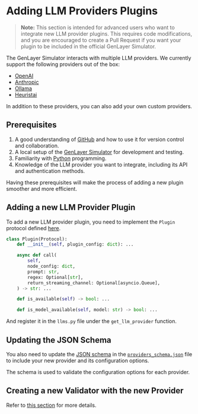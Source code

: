 # Adding LLM Providers Plugins

> **Note:** This section is intended for advanced users who want to integrate new LLM provider plugins. This requires code modifications, and you are encouraged to create a Pull Request if you want your plugin to be included in the official GenLayer Simulator.

The GenLayer Simulator interacts with multiple LLM providers.
We currently support the following providers out of the box:

- [OpenAI](https://platform.openai.com/)
- [Anthropic](https://www.anthropic.com/)
- [Ollama](https://ollama.com/)
- [Heuristai](https://heurist.ai/)

In addition to these providers, you can also add your own custom providers.

## Prerequisites

1. A good understanding of [GitHub](https://github.com/) and how to use it for version control and collaboration.
2. A local setup of the [GenLayer Simulator](https://github.com/yeagerai/genlayer-simulator) for development and testing.
3. Familiarity with [Python](https://www.python.org/) programming.
4. Knowledge of the LLM provider you want to integrate, including its API and authentication methods.

Having these prerequisites will make the process of adding a new plugin smoother and more efficient.

## Adding a new LLM Provider Plugin

To add a new LLM provider plugin, you need to implement the `Plugin` protocol defined [here](https://github.com/yeagerai/genlayer-simulator/blob/main/backend/node/genvm/llms.py).

```python
class Plugin(Protocol):
    def __init__(self, plugin_config: dict): ...

    async def call(
        self,
        node_config: dict,
        prompt: str,
        regex: Optional[str],
        return_streaming_channel: Optional[asyncio.Queue],
    ) -> str: ...

    def is_available(self) -> bool: ...

    def is_model_available(self, model: str) -> bool: ...
```

And register it in the `llms.py` file under the `get_llm_provider` function.

## Updating the JSON Schema

You also need to update the [JSON schema](https://json-schema.org/) in the [`providers_schema.json`](https://github.com/yeagerai/genlayer-simulator/blob/main/backend/node/create_nodes/providers_schema.json) file to include your new provider and its configuration options.

The schema is used to validate the configuration options for each provider.

## Creating a new Validator with the new Provider

Refer to [this section](/advanced-features/customizing-llm-providers) for more details.
